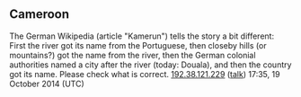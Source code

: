 <article id="28667131" title=Talk:Lepidophthalmus turneranus>
	<talkpage id="28667131" title="Talk:Lepidophthalmus turneranus">
{{WikiProject Arthropods|class=C|importance=low}}
{{dyktalk|11 September|2010|entry=... that [[Cameroon]] is named after the [[crustacean]] '''''[[Lepidophthalmus turneranus]]''''' which Portuguese settlers observed swarming in the [[Wouri River]] in the 15th century?}}

== Cameroon ==

The German Wikipedia (article &quot;Kamerun&quot;) tells the story a bit different: First the river got its name from the Portuguese, then closeby hills (or mountains?) got the name from the river, then the German colonial authorities named a city after the river (today: Douala), and then the country got its name. Please check what is correct. [[Special:Contributions/192.38.121.229|192.38.121.229]] ([[User talk:192.38.121.229|talk]]) 17:35, 19 October 2014 (UTC)
	</talkpage>
</article>